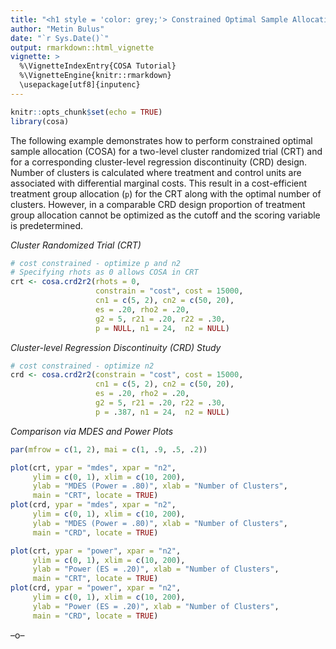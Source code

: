 ---
title: "<h1 style = 'color: grey;'> Constrained Optimal Sample Allocation Tutorial </h1>"
author: "Metin Bulus"
date: "`r Sys.Date()`"
output: rmarkdown::html_vignette
vignette: >
  %\VignetteIndexEntry{COSA Tutorial}
  %\VignetteEngine{knitr::rmarkdown}
  \usepackage[utf8]{inputenc}
---

```{r setup, include=FALSE, warning=FALSE}
knitr::opts_chunk$set(echo = TRUE)
library(cosa)
```

The following example demonstrates how to perform constrained optimal sample allocation (COSA) for a two-level cluster randomized trial (CRT) and for a corresponding cluster-level regression discontinuity (CRD) design. Number of clusters is calculated where treatment and control units are associated with differential marginal costs. This result in a cost-efficient treatment group allocation (`p`) for the CRT along with the optimal number of clusters. However, in a comparable CRD design proportion of treatment group allocation cannot be optimized as the cutoff and the scoring variable is predetermined. 

*Cluster Randomized Trial (CRT)*

```{r, message=FALSE}
# cost constrained - optimize p and n2
# Specifying rhots as 0 allows COSA in CRT
crt <- cosa.crd2r2(rhots = 0,
                   constrain = "cost", cost = 15000,
                   cn1 = c(5, 2), cn2 = c(50, 20),
                   es = .20, rho2 = .20,
                   g2 = 5, r21 = .20, r22 = .30,
                   p = NULL, n1 = 24,  n2 = NULL)
```

*Cluster-level Regression Discontinuity (CRD) Study*

```{r, message=FALSE}
# cost constrained - optimize n2
crd <- cosa.crd2r2(constrain = "cost", cost = 15000,
                   cn1 = c(5, 2), cn2 = c(50, 20),
                   es = .20, rho2 = .20,
                   g2 = 5, r21 = .20, r22 = .30,
                   p = .387, n1 = 24,  n2 = NULL)
```

*Comparison via MDES and Power Plots*
```{r, message=FALSE, fig.width=7, fig.height=5}
par(mfrow = c(1, 2), mai = c(1, .9, .5, .2))

plot(crt, ypar = "mdes", xpar = "n2",
     ylim = c(0, 1), xlim = c(10, 200), 
     ylab = "MDES (Power = .80)", xlab = "Number of Clusters",
     main = "CRT", locate = TRUE)
plot(crd, ypar = "mdes", xpar = "n2",
     ylim = c(0, 1), xlim = c(10, 200),
     ylab = "MDES (Power = .80)", xlab = "Number of Clusters",
     main = "CRD", locate = TRUE)

plot(crt, ypar = "power", xpar = "n2",
     ylim = c(0, 1), xlim = c(10, 200), 
     ylab = "Power (ES = .20)", xlab = "Number of Clusters",
     main = "CRT", locate = TRUE)
plot(crd, ypar = "power", xpar = "n2",
     ylim = c(0, 1), xlim = c(10, 200), 
     ylab = "Power (ES = .20)", xlab = "Number of Clusters",
     main = "CRD", locate = TRUE)

```

--o--
